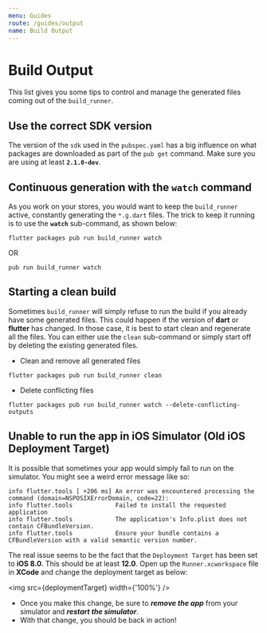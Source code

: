 ```yaml
---
menu: Guides
route: /guides/output
name: Build Output
---
```


# Build Output

This list gives you some tips to control and manage the generated files coming out of the `build_runner`.

## Use the correct SDK version

The version of the `sdk` used in the `pubspec.yaml` has a big influence on what packages are downloaded as part of the `pub get` command. Make sure you are using at least **`2.1.0-dev`**.

## Continuous generation with the `watch` command

As you work on your stores, you would want to keep the `build_runner` active, constantly generating the `*.g.dart` files. The trick to keep it running is to use the **`watch`** sub-command, as shown below:

```
flutter packages pub run build_runner watch
```

OR

```
pub run build_runner watch
```

## Starting a clean build

Sometimes `build_runner` will simply refuse to run the build if you already have some generated files. This could happen if the version of **dart** or **flutter** has changed. In those case, it is best to start clean and regenerate all the files. You can either use the `clean` sub-command or simply start off by deleting the existing generated files.

- Clean and remove all generated files

```
flutter packages pub run build_runner clean
```

- Delete conflicting files

```
flutter packages pub run build_runner watch --delete-conflicting-outputs
```

## Unable to run the app in iOS Simulator (Old iOS Deployment Target)

It is possible that sometimes your app would simply fail to run on the simulator. You might see a weird error message like so:

```
info flutter.tools [ +206 ms] An error was encountered processing the command (domain=NSPOSIXErrorDomain, code=22):
info flutter.tools            Failed to install the requested application
info flutter.tools            The application's Info.plist does not contain CFBundleVersion.
info flutter.tools            Ensure your bundle contains a CFBundleVersion with a valid semantic version number.
```

The real issue seems to be the fact that the `Deployment Target` has been set to **iOS 8.0**. This should be at least **12.0**. Open up the `Runner.xcworkspace` file in **XCode** and change the deployment target as below:


<img src={deploymentTarget} width={'100%'} />

- Once you make this change, be sure to _**remove the app**_ from your simulator and _**restart the simulator**_.
- With that change, you should be back in action!
